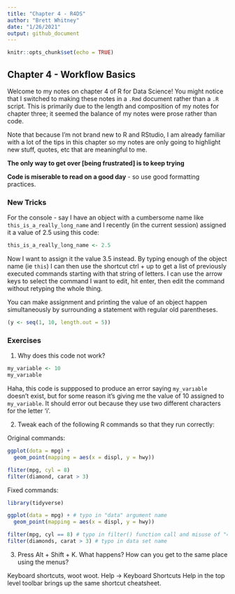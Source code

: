 ```yaml
---
title: "Chapter 4 - R4DS"
author: "Brett Whitney"
date: "1/26/2021"
output: github_document
---
```


```r
knitr::opts_chunk$set(echo = TRUE)
```

## Chapter 4 - Workflow Basics

Welcome to my notes on chapter 4 of R for Data Science! You might notice that I switched to making these notes in a `.Rmd` document rather than a `.R` script. This is primarily due to the length and composition of my notes for chapter three; it seemed the balance of my notes were prose rather than code. 

Note that because I'm not brand new to R and RStudio, I am already familiar with a lot of the tips in this chapter so my notes are only going to highlight new stuff, quotes, etc that are meaningful to me. 

**The only way to get over [being frustrated] is to keep trying**

**Code is miserable to read on a good day** - so use good formatting practices.

### New Tricks
For the console - say I have an object with a cumbersome name like `this_is_a_really_long_name` and I recently (in the current session) assigned it a value of 2.5 using this code: 

```r
this_is_a_really_long_name <- 2.5
```

Now I want to assign it the value 3.5 instead. By typing enough of the object name (ie `this`) I can then use the shortcut ctrl + up to get a list of previously executed commands starting with that string of letters. I can use the arrow keys to select the command I want to edit, hit enter, then edit the command without retyping the whole thing. 

You can make assignment and printing the value of an object happen simultaneously by surrounding a statement with regular old parentheses.
```r
(y <- seq(1, 10, length.out = 5))
```

### Exercises
1. Why does this code not work?
```r
my_variable <- 10
my_varıable
```
Haha, this code is suppposed to produce an error saying `my_varıable` doesn't exist, but for some reason it's giving me the value of 10 assigned to `my_variable`. It should error out because they use two different characters for the letter 'i'. 

2. Tweak each of the following R commands so that they run correctly:

Original commands:
```r
ggplot(dota = mpg) + 
  geom_point(mapping = aes(x = displ, y = hwy))

fliter(mpg, cyl = 8)
filter(diamond, carat > 3)
```

Fixed commands:
```r
library(tidyverse)

ggplot(data = mpg) + # typo in "data" argument name
  geom_point(mapping = aes(x = displ, y = hwy))

filter(mpg, cyl == 8) # typo in filter() function call and misuse of "=" for comparison
filter(diamonds, carat > 3) # typo in data set name
```

3. Press Alt + Shift + K. What happens? How can you get to the same place using the menus?

Keyboard shortcuts, woot woot. Help -> Keyboard Shortcuts Help in the top level toolbar brings up the same shortcut cheatsheet. 